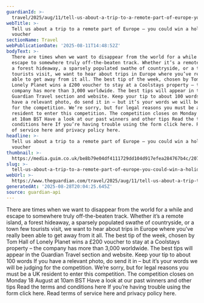 ```yaml
---
guardianId: >-
  travel/2025/aug/11/tell-us-about-a-trip-to-a-remote-part-of-europe-you-could-win-a-holiday-voucher
webTitle: >-
  Tell us about a trip to a remote part of Europe – you could win a holiday
  voucher
sectionName: Travel
webPublicationDate: '2025-08-11T14:48:52Z'
bodyText: >-
  There are times when we want to disappear from the world for a while and
  escape to somewhere truly off-the-beaten track. Whether it’s a remote island,
  a forest hideaway, a sparsely populated swathe of countryside, or a town few
  tourists visit, we want to hear about trips in Europe where you’ve really been
  able to get away from it all. The best tip of the week, chosen by Tom Hall of
  Lonely Planet wins a £200 voucher to stay at a Coolstays property – the
  company has more than 3,000 worldwide. The best tips will appear in the
  Guardian Travel section and website. Keep your tip to about 100 words If you
  have a relevant photo, do send it in – but it’s your words we will be judging
  for the competition. We’re sorry, but for legal reasons you must be a UK
  resident to enter this competition. The competition closes on Monday 18 August
  at 10am BST Have a look at our past winners and other tips Read the terms and
  conditions here If you’re having trouble using the form click here. Read terms
  of service here and privacy policy here.
headline: >-
  Tell us about a trip to a remote part of Europe – you could win a holiday
  voucher
thumbnail: >-
  https://media.guim.co.uk/be8b79e04df4111729dd104d917efea284767b4c/207_0_4000_3200/500.jpg
slug: >-
  tell-us-about-a-trip-to-a-remote-part-of-europe-you-could-win-a-holiday-voucher
webUrl: >-
  https://www.theguardian.com/travel/2025/aug/11/tell-us-about-a-trip-to-a-remote-part-of-europe-you-could-win-a-holiday-voucher
generatedAt: '2025-08-28T20:04:25.645Z'
source: guardian-api
---
```

There are times when we want to disappear from the world for a while and escape to somewhere truly off-the-beaten track. Whether it’s a remote island, a forest hideaway, a sparsely populated swathe of countryside, or a town few tourists visit, we want to hear about trips in Europe where you’ve really been able to get away from it all. The best tip of the week, chosen by Tom Hall of Lonely Planet wins a £200 voucher to stay at a Coolstays property – the company has more than 3,000 worldwide. The best tips will appear in the Guardian Travel section and website. Keep your tip to about 100 words If you have a relevant photo, do send it in – but it’s your words we will be judging for the competition. We’re sorry, but for legal reasons you must be a UK resident to enter this competition. The competition closes on Monday 18 August at 10am BST Have a look at our past winners and other tips Read the terms and conditions here If you’re having trouble using the form click here. Read terms of service here and privacy policy here.
